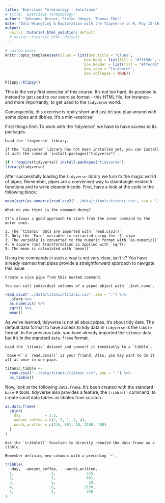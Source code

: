 ```yaml
---
title: 'Exercises Terminology - Solutions'
# title: 'Exercises Terminology'
author: 'Johannes Breuer, Stefan Jünger, Thomas Ebel'
date: 'Data Wrangling & Exploration with the Tidyverse in R, May 15-16, 2019'
output:
  unilur::tutorial_html_solution: default
  # unilur::tutorial_html: default
---
```

  
  ```r
# custom boxes
knitr::opts_template$set(clues = list(box.title = "Clues",
                                      box.body = list(fill = "#fff9dc", colour = "black"),
                                      box.header = list(fill = "#ffec8b", colour = "black"),
                                      box.icon = "fa-search",
                                      box.collapse = TRUE))
```

```r
klippy::klippy()
```

This is the very first exercise of this course. It's not too hard, its purpose is instead to get used to our exercise format - this HTML file, for instance - and more importantly, to get used to the `tidyverse` world.

Consequently, this exercise is really short and just let you play around with some pipes and tibbles. It's a mini-exercise!

First things first: To work with the 'tidyverse', we have to have access to its packages.

```block
Load the `tidyverse` library.
```

```block
If the `tidyverse` library has not been installed yet, you can install it with the command `install.packages("tidyverse")`.
```

```r
if (!require(tidyverse)) install.packages("tidyverse")
library(tidyverse)
```

After successfully loading the `tidyverse` library we turn to the magic world of pipes. Remember, pipes are a convenient way to disentangle nested `R` functions and to write cleaner `R` code. First, have a look at the code in the following block:

```r
mean(sqrt(as.numeric(read.csv2("../data/titanic/titanic.csv", sep = ",")$Fare)))
```

```block
What do you think is the command doing?
```

```block
It's always a good approach to start from the inner command to the outer ones.
```

```block
1. The `titanic` data are imported with `read.csv2()`
2. Only the `Fare` variable is extracted using the `$`-sign
3. The variable is converted to the numeric format with `as.numeric()`
4. A square root transformation is applied with `sqrt()`
5. The mean is calculated with `mean()`
```

Using the commands in such a way is not very clear, isn't it? You have already learned that pipes provide a straightforward approach to navigate this issue.

```block
Create a nice pipe from this nested command.
```

```block
You can call individual columns of a piped object with `.$col_name`.
```

```r
read.csv2("../data/titanic/titanic.csv", sep = ",") %>% 
  .$Fare %>% 
  as.numeric() %>% 
  sqrt() %>% 
  mean()
```

As we've learned, tidyverse is not all about pipes, it's about tidy data. The default data format to have access to tidy data in `tidyverse` is the `tibble` format. In the previous task, you have already imported the `titanic` data, but it's in the standard `data.frame` format.

```block
Load the `titanic` dataset and convert it immediatly to a `tibble`. 
```

```block
`base-R`'s `read.csv2()` is your friend. Also, you may want to do it all at once in one pipe.
```

```r
titanic_tibble <-
  read.csv2("../data/titanic/titanic.csv", sep = ",") %>% 
  as_tibble()
```

Now, look at the following `data.frame`. It's been created with the standard `base-R` tools. tidyverse also provides a feature, the `tribble()` command, to create small data tables as tibbles from scratch.


```r
as.data.frame(
  cbind(
    day           = 1:5,
    amount_coffee = c(2, 5, 1, 8, 4),
    words_written = c(245, 691, 10, 2100, 490)
  )
)
```


```block
Use the `tribble()`-function to directly rebuild the data frame as a tibble.
```

```block
Remember defining new columns with a preceding `~`. 
```

```r
tribble(
  ~day,  ~amount_coffee,   ~words_written, 
  1,                 2,              245,
  2,                 5,              691,
  3,                 1,               10,
  4,                 8,             2100,
  5,                 4,              490
)
```



